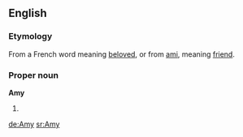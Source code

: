 ==English==

===Etymology===
From a French word meaning [[beloved]], or from [[ami]], meaning [[friend]].

===Proper noun===
'''Amy'''
#{{given name|female|from French|}}

[[de:Amy]]
[[sr:Amy]]